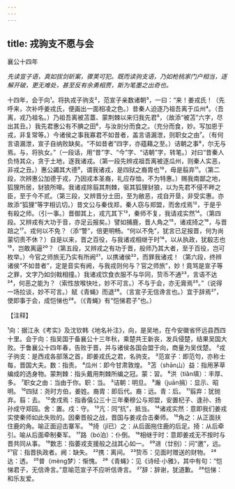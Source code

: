 ```yaml
---
---
---
```

title: 戎驹支不愿与会
---



襄公十四年

*先读宣子语，真如拔剑斫案，骤荚可犯。既而读驹支语，乃如枪桃家门户相当，逐解开破，更无难处，甚至反有余勇相贾，斯为笔墨之出奇也。*

十四年，会于向¹。将执戎子驹支²，范宣子亲数诸朝³，一曰：“来！姜戎氏！（先呼来，次补呼姜戎氏，便画出一面相凌之色。）昔秦人迫逐乃祖吾离于瓜州⁴。（吾离，戎乃祖名。）乃祖吾离被苫蓋、蒙荆棘以来归我先君⁵，（故添“被苫”六字，尽出其丑。）我先君惠公有不腆之田⁶，与汝剖分而食之。（充分而食，妙。写加恩于戎，非复常等。）今诸侯之事我寡君不如昔者，盖言语漏泄，则职女之由⁷。（有何言语漏泄，宣子自纳败缺矣。“不如昔者”四字，亦蕴藉之至。）诘朝之事⁸，尔无与焉。与，将执女。”（一段话，用“昔”字、“今”字、“诘朝”字，转笔。）对曰“昔秦人负恃其众，贪于土地，逐我诸戎。（第一段先辨戎祖吾离被逐瓜州，则秦人实恶，非戎之丑。）惠公蠲其大德⁹，谓我诸戎，是四狱之裔胄也¹⁰，毋是翦弃¹¹。（第二段，次辨惠公加德于戎，乃因戎本圣裔，礼应存恤，不为特惠。）赐我南鄙之地，狐狸所居，豺狼所嗥。我诸戎除翦其荆棘，驱其狐狸豺狼，以为先君不侵不畔之臣，至于今不贰。（第三段，又辨晋分土田，至为敝恶，戎自开垦，非受实惠。亦故添“狐狸”等字相讥切。）昔文公与秦伐郑，秦人窃与郑盟，而舍戍焉¹²，于是乎有殺之师。（引一事。）晋御其上，戎亢其下¹³，秦师不复，我请戎实然¹⁴。（第四段。又辨戎有大功于音，亦足云报矣。）譬如捕鹿，晋人角之¹⁵，诸戎掎之¹⁶，与晋踣之¹⁷。戎何以不免？（添“警”，倍更明畅。“何以不免”，犹言已足报晋，何为尚蒙切责不休？）自是以来，晋之百役，与我诸戎相继于时¹⁸，以从执政，犹殽志也¹⁹，岂敢离逼²⁰？（第五段，又辨戎之有功于晋，般师乃其大者，至于百役，岂可枚举。）今官之师旅无乃实有所阙²¹，以携诸侯²²，而罪我诸戎！（第六段，终辨诸侯“不如昔者”，定是音实有阙，与我戎则何与？官之师旅”，妙！竟骂是宣子等之罪，文字乃如剑戟相撞。）我诸戎饮食衣服不与华同，贽币不通²³，言语不达²⁴，何恶之能为？（索性放喉快吐，妙不可言。）不与于会，亦无膏焉²⁵。”（说得一场拉谈，妙不可言。）赋《青蝇》而退²⁶。（言宣子无信谗言也。）宜于辞焉²⁷，使即事于会，成恺悌也²⁸。（《青蝇》有“恺悌君子”也。）

【注释】

¹向：据江永《考实》及沈钦韩《地名补注》，向，是吴地，在今安徽省怀远县西四十里。会于向：指吴国于备襄公十三年秋，乘楚共王新丧，发兵侵楚，结果吴国大败。于鲁襄公十四年春，告败于晋，并与诸侯各国会盟于向，商量为吴伐楚。
²戎子驹支：是西戎各部落之首，即姜戎氏之君，名驹支。
³范宣子：即范匄，亦称士每，晋国大夫。数：指责。
⁴瓜州：即今甘肃敦煌。
⁵苫（shān山）益：指用茅草编成的选身物。蒙荆棘：指头戴用荆棘所编之冠。蒙：習。
⁶洪（tiǎn填）：丰厚、多。
⁷职女之由：当由于你。职：当。
³诘朝：明旦。
⁹瀚（juān捐）：显示、昭明。
¹⁰四狱：尧时方伯，姜姓。裔胄：即后代。裔：远。青：后。
¹¹翦弃：犹抛弃。翦：去。
¹²舍戌焉：指香僖公三十三年秦穆公与郑盟，安置杞子、逢孙、扬孙成守郑园。舍：置。戍：守。
¹³亢：同“抗”，抵当。
¹⁴诸戎实然：意即我们姜戎实使秦师如此失败的。因秦晋般之战，晋国与姜戎合击秦师。
¹⁵角之：从正面扶住鹿的角。喻正面迎击寨军。
¹⁶掎（jǐ已）之：从后面拖住鹿的后足。掎：从后牵引。喻从后面牵制秦军。
¹⁷路（bó泊）：仆倒。
¹⁸相继于时：意即姜戎无不按时与晋共同从事。
¹⁹数志：指萎戎支援般之战其心如一。
²⁰进（廿别）：问“邀”，远。
²¹官：指晋执政者。阙：缺失。
²²携：离间。
²³贽币：见面时赠送的财物。
²⁴达：透。
²⁵普（mèng梦）：惭愧。
²⁶《青蝇》：见《诗经·小雅》，其中有句：“恺悌君子，无信谗言。”意喻范宣子不应听信谗言。
²⁷辞：辞谢，犹道歉。
²⁸恺悌：和乐友爱。